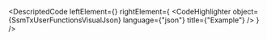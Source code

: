 
<DescriptedCode
  leftElement={<SsmTxUserFunctionsDesc />}
  rightElement={
    <CodeHighlighter
      object={SsmTxUserFunctionsVisualJson}
      language={"json"}
      title={"Example"}
    />
  }
/>
